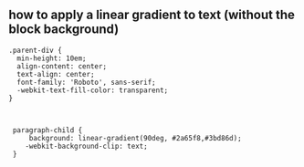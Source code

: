## how to apply a linear gradient to text (without the block background) 






```
.parent-div { 
  min-height: 10em;
  align-content: center;
  text-align: center;
  font-family: 'Roboto', sans-serif;  
  -webkit-text-fill-color: transparent; 
}



 paragraph-child {
     background: linear-gradient(90deg, #2a65f8,#3bd86d); 
    -webkit-background-clip: text; 
 } 

 ```      